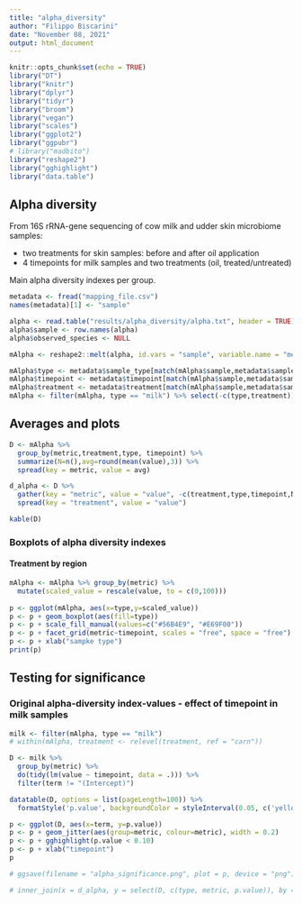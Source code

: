 ```yaml
---
title: "alpha_diversity"
author: "Filippo Biscarini"
date: "November 08, 2021"
output: html_document
---
```


```r
knitr::opts_chunk$set(echo = TRUE)
library("DT")
library("knitr")
library("dplyr")
library("tidyr")
library("broom")
library("vegan")
library("scales")
library("ggplot2")
library("ggpubr")
# library("madbito")
library("reshape2")
library("gghighlight")
library("data.table")
```

## Alpha diversity

From 16S rRNA-gene sequencing of cow milk and udder skin microbiome samples:

- two treatments for skin samples: before and after oil application
- 4 timepoints for milk samples and two treatments (oil, treated/untreated)

Main alpha diversity indexes per group. 

```r
metadata <- fread("mapping_file.csv")
names(metadata)[1] <- "sample"

alpha <- read.table("results/alpha_diversity/alpha.txt", header = TRUE)
alpha$sample <- row.names(alpha)
alpha$observed_species <- NULL

mAlpha <- reshape2::melt(alpha, id.vars = "sample", variable.name = "metric", value.name = "value")

mAlpha$type <- metadata$sample_type[match(mAlpha$sample,metadata$sample)]
mAlpha$timepoint <- metadata$timepoint[match(mAlpha$sample,metadata$sample)]
mAlpha$treatment <- metadata$treatment[match(mAlpha$sample,metadata$sample)]
mAlpha <- filter(mAlpha, type == "milk") %>% select(-c(type,treatment))
```

## Averages and plots

```r
D <- mAlpha %>%
  group_by(metric,treatment,type, timepoint) %>%
  summarize(N=n(),avg=round(mean(value),3)) %>%
  spread(key = metric, value = avg)

d_alpha <- D %>%
  gather(key = "metric", value = "value", -c(treatment,type,timepoint,N)) %>%
  spread(key = "treatment", value = "value")

kable(D)
```

### Boxplots of alpha diversity indexes

#### Treatment by region

```r
mAlpha <- mAlpha %>% group_by(metric) %>%
  mutate(scaled_value = rescale(value, to = c(0,100)))
  
p <- ggplot(mAlpha, aes(x=type,y=scaled_value)) 
p <- p + geom_boxplot(aes(fill=type))
p <- p + scale_fill_manual(values=c("#56B4E9", "#E69F00"))
p <- p + facet_grid(metric~timepoint, scales = "free", space = "free")
p <- p + xlab("sampke type")
print(p)  
```




## Testing for significance

### Original alpha-diversity index-values - effect of timepoint in milk samples

```r
milk <- filter(mAlpha, type == "milk")
# within(mAlpha, treatment <- relevel(treatment, ref = "carn"))

D <- milk %>%
  group_by(metric) %>%
  do(tidy(lm(value ~ timepoint, data = .))) %>%
  filter(term != "(Intercept)")

datatable(D, options = list(pageLength=100)) %>% 
  formatStyle('p.value', backgroundColor = styleInterval(0.05, c('yellow', 'white')))

```

```r
p <- ggplot(D, aes(x=term, y=p.value))
p <- p + geom_jitter(aes(group=metric, colour=metric), width = 0.2)
p <- p + gghighlight(p.value < 0.10)
p <- p + xlab("timepoint")
p

# ggsave(filename = "alpha_significance.png", plot = p, device = "png")
```

```r
# inner_join(x = d_alpha, y = select(D, c(type, metric, p.value)), by = c("type" = "type","metric" = "metric")) %>% fwrite(file = "alpha_table.csv", sep=",")
```




